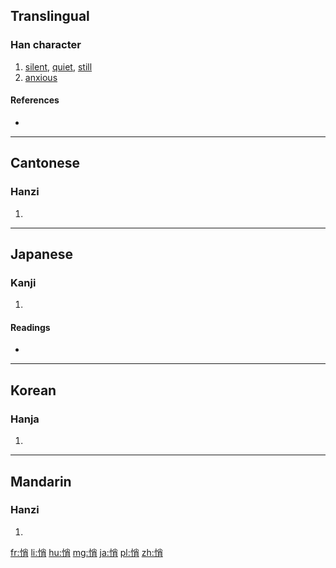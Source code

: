 ==Translingual==

===Han character===
{{Han char|rn=61|rad=心|as=07|sn=10|four=9902<sub>7</sub>|canj=心火月 (PFB)}}

# [[silent]], [[quiet]], [[still]]
# [[anxious]]

====References====
* {{Han ref|kx=0386.240|dkj=10627|dj=0718.240|hdz=42303.130|uh=6084|ud=24708|bh=AEA8|bd=44712}}

----

==Cantonese==

===Hanzi===
{{yue-hanzi|jyut=|y=chiu2}}

# {{defn|lang=yue|sort=心07}}

----

==Japanese==

===Kanji===
{{ja-kanji|grade=|rs=心07}}

# {{defn|lang=ja|sort=心07}}

====Readings====
* {{ja-readings|on=[[しょう]] (shō)|kun=[[うれえる]] (ureeru)}}

----

==Korean==

===Hanja===
{{ko-hanja|hangeul=초|eumhun=|rv=cho|mr=ch'o|y=cho}}

# {{defn|lang=ko|sort=心07}}

----

==Mandarin==

===Hanzi===
{{cmn-hanzi|pin=[[qiǎo]] ([[qiao3]])|wg=ch'iao<sup>3</sup>}}

# {{defn|lang=cmn|sort=心07}}

[[fr:悄]]
[[li:悄]]
[[hu:悄]]
[[mg:悄]]
[[ja:悄]]
[[pl:悄]]
[[zh:悄]]